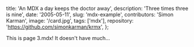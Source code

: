   title: 'An MDX a day keeps the doctor away',
  description: 'Three times three is nine',
  date: '2005-05-11',
  slug: 'mdx-example',
  contributors: 'Simon Karman',
  image: '/card.jpg',
  tags: ['mdx'],
  repository: 'https://github.com/simonkarman/krmx',
};

This is page 3.mdx! It doesn't have much...

<Counter />
